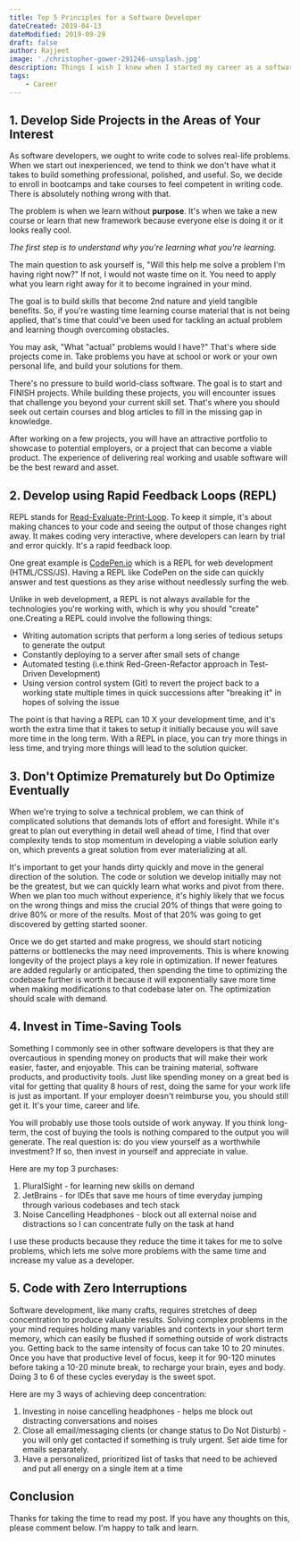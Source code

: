 ```yaml
---
title: Top 5 Principles for a Software Developer 
dateCreated: 2019-04-13
dateModified: 2019-09-29
draft: false
author: Rajjeet
image: './christopher-gower-291246-unsplash.jpg'
description: Things I wish I knew when I started my career as a software developer
tags:
    - Career
---
```


## 1. Develop Side Projects in the Areas of Your Interest
As software developers, we ought to write code to solves real-life problems.
When we start out inexperienced, we tend to think we don't have what it takes to build something professional, polished, and useful.
So, we decide to enroll in bootcamps and take courses to feel competent in writing code. 
There is absolutely nothing wrong with that.

The problem is when we learn without **purpose**. It's when we take a new course or learn that new framework because everyone else is doing it or it looks really cool. 

_The first step is to understand why you're learning what you're learning._ 

The main question to ask yourself is, "Will this help me solve a problem I'm having right now?" If not, I would not waste time on it. You need to apply what you learn right away for it to become ingrained in your mind.
 
The goal is to build skills that become 2nd nature and yield tangible benefits. So, if you're wasting time learning course material that is not being applied, that's time that could've been used for tackling an actual problem and learning though overcoming obstacles.  
 
You may ask, "What "actual" problems would I have?" That's where side projects come in. Take problems you have at school or work or your own personal life, and build your solutions for them.

There's no pressure to build world-class software. The goal is to start and FINISH projects. While building these projects, you will encounter issues that challenge you beyond your current skill set. That's where you should seek out certain courses and blog articles to fill in the missing gap in knowledge.

After working on a few projects, you will have an attractive portfolio to showcase to potential employers, or a project that can become a viable product. The experience of delivering real working and usable software will be the best reward and asset. 

## 2. Develop using Rapid Feedback Loops (REPL)
REPL stands for [Read-Evaluate-Print-Loop](https://en.wikipedia.org/wiki/Read%E2%80%93eval%E2%80%93print_loop).
To keep it simple, it's about making chances to your code and seeing the output of those changes right away. It makes coding very interactive, where developers can learn by trial and error quickly. It's a rapid feedback loop.

One great example is [CodePen.io](https://codepen.io/pen/) which is a REPL for web development (HTML/CSS/JS). Having a REPL like CodePen on the side can quickly answer and test questions as they arise without needlessly surfing the web. 

Unlike in web development, a REPL is not always available for the technologies you're working with, which is why you should "create" one.Creating a REPL could involve the following things: 
* Writing automation scripts that perform a long series of tedious setups to generate the output
* Constantly deploying to a server after small sets of change 
* Automated testing (i.e.think Red-Green-Refactor approach in Test-Driven Development)
* Using version control system (Git) to revert the project back to a working state multiple times in quick successions after "breaking it" in hopes of solving the issue   

The point is that having a REPL can 10 X your development time, and it's worth the extra time that it takes to setup it initially because you will save more time in the long term. With a REPL in place, you can try more things in less time, and trying more things will lead to the solution quicker.
 
## 3. Don't Optimize Prematurely but Do Optimize Eventually
When we're trying to solve a technical problem, we can think of complicated solutions that demands lots of effort
and foresight. While it's great to plan out everything in detail well ahead of time, I find that over complexity tends to 
stop momentum in developing a viable solution early on, which prevents a great solution from ever materializing at all.

It's important to get your hands dirty quickly and move in the general direction of the solution. The code or solution we develop initially may not be the greatest, but we can quickly learn what works and pivot from there. When we plan too much without experience, it's highly likely that we focus on the wrong things and miss the crucial 20% of things that were going to drive 80% or more of the results. Most of that 20% was going to get discovered by getting started sooner.

Once we do get started and make progress, we should start noticing patterns or bottlenecks the may need improvements. This is where knowing longevity of the project plays a key role in optimization. If newer features are added regularly or anticipated, then spending the time to optimizing the codebase further is worth it because it will exponentially save more time when making modifications to that codebase later on. The optimization should scale with demand. 

## 4. Invest in Time-Saving Tools 
Something I commonly see in other software developers is that they are overcautious in spending money on products that will make their work easier, faster, and enjoyable. This can be training material, software products, and productivity tools. Just like spending money on a great bed is vital for getting that quality 8 hours of rest, doing the same for your work life is just as important. If your employer doesn't reimburse you, you should still get it. It's your time, career and life.

You will probably use those tools outside of work anyway. If you think long-term, the cost of buying the tools is nothing compared to the output you will generate. The real question is: do you view yourself as a worthwhile investment? If so, then invest in yourself and appreciate in value.   

Here are my top 3 purchases:

1. PluralSight - for learning new skills on demand 
2. JetBrains - for IDEs that save me hours of time everyday jumping through various codebases and tech stack
3. Noise Cancelling Headphones - block out all external noise and distractions so I can concentrate fully on the task at hand

I use these products because they reduce the time it takes for me to solve problems, which lets me solve more problems with the same time and increase my value as a developer. 

## 5. Code with Zero Interruptions
Software development, like many crafts, requires stretches of deep concentration to produce valuable results. Solving complex problems in the your mind requires holding many variables and contexts in your short term memory, which can easily be flushed if something outside of work distracts you. Getting back to the same intensity of focus can take 10 to 20 minutes. Once you have that productive level of focus, keep it for 90-120 minutes before taking a 10-20 minute break, to recharge your brain, eyes and body. Doing 3 to 6 of these cycles everyday is the sweet spot. 

Here are my 3 ways of achieving deep concentration:

1. Investing in noise cancelling headphones - helps me block out distracting conversations and noises
2. Close all email/messaging clients (or change status to Do Not Disturb) - you will only get contacted if something is truly urgent. Set aide time for emails separately. 
3. Have a personalized, prioritized list of tasks that need to be achieved and put all energy on a single item at a time        

## Conclusion
Thanks for taking the time to read my post. If you have any thoughts on this, please comment below. I'm happy to talk and learn.  


  




